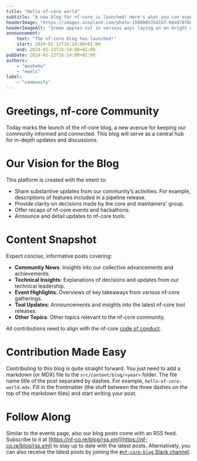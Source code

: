 ```yaml
---
title: "Hello nf-core world"
subtitle: "A new blog for nf-core is launched! Here's what you can expect."
headerImage: "https://images.unsplash.com/photo-1590005354167-6da97870c757"
headerImageAlt: "Green apples cut in various ways laying on an bright orange surface"
announcement:
    text: "The nf-core blog has launched!"
    start: 2024-01-12T16:14:00+01:00
    end: 2024-01-13T16:14:00+01:00
pubDate: 2024-01-12T16:14:00+01:00
authors:
    - "mashehu"
    - "ewels"
label:
    - "community"
---
```


# Greetings, nf-core Community

Today marks the launch of the nf-core blog, a new avenue for keeping our community informed and connected.
This blog will serve as a central hub for in-depth updates and discussions.

# Our Vision for the Blog

This platform is created with the intent to:

-   Share substantive updates from our community’s activities. For example, descriptions of features included in a pipeline release.
-   Provide clarity on decisions made by the core and maintainers' group.
-   Offer recaps of nf-core events and hackathons.
-   Announce and detail updates to nf-core tools.

# Content Snapshot

Expect concise, informative posts covering:

-   **Community News**: Insights into our collective advancements and achievements.
-   **Technical Insights**: Explanations of decisions and updates from our technical leadership.
-   **Event Highlights**: Overviews of key takeaways from various nf-core gatherings.
-   **Tool Updates**: Announcements and insights into the latest nf-core tool releases.
-   **Other Topics**: Other topics relevant to the nf-core community.

All contributions need to align with the nf-core [code of conduct](https://nf-co.re/code_of_conduct).

# Contribution Made Easy

Contributing to this blog is quite straight forward. You just need to add a markdown (or MDX) file to the `src/content/blog/<year>` folder.
The file name title of the post separated by dashes. For example, `hello-nf-core-world.mdx`.
Fill in the frontmatter (the stuff between the three dashes on the top of the markdown files) and start writing your post.

# Follow Along

Similar to the events page, also our blog posts come with an RSS feed. Subscribe to it at [https://nf-co.re/blog/rss.xml](https://nf-co.re/blog/rss.xml) to stay up to date with the latest posts.
Alternatively, you can also receive the latest posts by joining the [`#nf-core-blog` Slack channel](https://nfcore.slack.com/archives/C06DP7N82V9).
